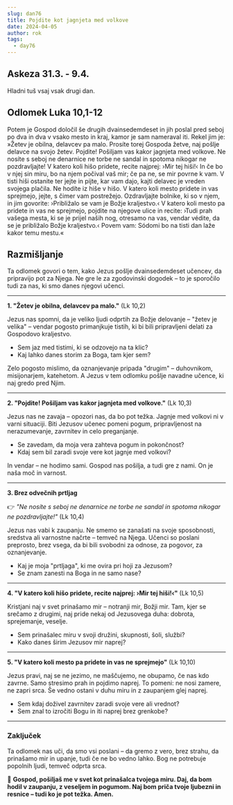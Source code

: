 ```yaml
---
slug: dan76
title: Pojdite kot jagnjeta med volkove
date: 2024-04-05
author: rok
tags:
  - day76
---
```


## Askeza 31.3. - 9.4.

Hladni tuš vsaj vsak drugi dan.

## Odlomek Luka 10,1-12

Potem je Gospod določil še drugih dvainsedemdeset in jih poslal pred seboj po dva in dva v vsako mesto in kraj, kamor je sam nameraval iti. Rekel jim je: »Žetev je obilna, delavcev pa malo. Prosíte torej Gospoda žetve, naj pošlje delavce na svojo žetev. Pojdite! Pošiljam vas kakor jagnjeta med volkove. Ne nosíte s seboj ne denarnice ne torbe ne sandal in spotoma nikogar ne pozdravljajte! V katero koli hišo pridete, recite najprej: ›Mir tej hiši!‹ In če bo v njej sin miru, bo na njem počival vaš mir; če pa ne, se mir povrne k vam. V tisti hiši ostanite ter jejte in pijte, kar vam dajo, kajti delavec je vreden svojega plačila. Ne hodíte iz hiše v hišo. V katero koli mesto pridete in vas sprejmejo, jejte, s čimer vam postrežejo. Ozdravljajte bolnike, ki so v njem, in jim govorite: ›Približalo se vam je Božje kraljestvo.‹ V katero koli mesto pa pridete in vas ne sprejmejo, pojdite na njegove ulice in recite: ›Tudi prah vašega mesta, ki se je prijel naših nog, otresamo na vas, vendar védite, da se je približalo Božje kraljestvo.‹ Povem vam: Sódomi bo na tisti dan laže kakor temu mestu.«

## Razmišljanje

Ta odlomek govori o tem, kako Jezus pošlje dvainsedemdeset učencev, da pripravijo pot za Njega. Ne gre le za zgodovinski dogodek – to je sporočilo tudi za nas, ki smo danes njegovi učenci.

---

**1. "Žetev je obilna, delavcev pa malo."** (Lk 10,2)

Jezus nas spomni, da je veliko ljudi odprtih za Božje delovanje – "žetev je velika" – vendar pogosto primanjkuje tistih, ki bi bili pripravljeni delati za Gospodovo kraljestvo.

- Sem jaz med tistimi, ki se odzovejo na ta klic?
- Kaj lahko danes storim za Boga, tam kjer sem?

Zelo pogosto mislimo, da oznanjevanje pripada "drugim" – duhovnikom, misijonarjem, katehetom. A Jezus v tem odlomku pošlje navadne učence, ki naj gredo pred Njim.

---

**2. "Pojdite! Pošiljam vas kakor jagnjeta med volkove."** (Lk 10,3)

Jezus nas ne zavaja – opozori nas, da bo pot težka. Jagnje med volkovi ni v varni situaciji. Biti Jezusov učenec pomeni pogum, pripravljenost na nerazumevanje, zavrnitev in celo preganjanje.

- Se zavedam, da moja vera zahteva pogum in pokončnost?
- Kdaj sem bil zaradi svoje vere kot jagnje med volkovi?

In vendar – ne hodimo sami. Gospod nas pošilja, a tudi gre z nami. On je naša moč in varnost.

---

**3. Brez odvečnih prtljag**

👉 _"Ne nosíte s seboj ne denarnice ne torbe ne sandal in spotoma nikogar ne pozdravljajte!"_ (Lk 10,4)

Jezus nas vabi k zaupanju. Ne smemo se zanašati na svoje sposobnosti, sredstva ali varnostne načrte – temveč na Njega. Učenci so poslani preprosto, brez vsega, da bi bili svobodni za odnose, za pogovor, za oznanjevanje.

- Kaj je moja "prtljaga", ki me ovira pri hoji za Jezusom?
- Se znam zanesti na Boga in ne samo nase?

---

**4. "V katero koli hišo pridete, recite najprej: ›Mir tej hiši!‹"** (Lk 10,5)

Kristjani naj v svet prinašamo mir – notranji mir, Božji mir. Tam, kjer se srečamo z drugimi, naj pride nekaj od Jezusovega duha: dobrota, sprejemanje, veselje.

- Sem prinašalec miru v svoji družini, skupnosti, šoli, službi?
- Kako danes širim Jezusov mir naprej?

---

**5. "V katero koli mesto pa pridete in vas ne sprejmejo"** (Lk 10,10)

Jezus pravi, naj se ne jezimo, ne maščujemo, ne obupamo, če nas kdo zavrne. Samo stresimo prah in pojdimo naprej. To pomeni: ne nosi zamere, ne zapri srca. Še vedno ostani v duhu miru in z zaupanjem glej naprej.

- Sem kdaj doživel zavrnitev zaradi svoje vere ali vrednot?
- Sem znal to izročiti Bogu in iti naprej brez grenkobe?

---

### **Zaključek**

Ta odlomek nas uči, da smo vsi poslani – da gremo z vero, brez strahu, da prinašamo mir in upanje, tudi če ne bo vedno lahko. Bog ne potrebuje popolnih ljudi, temveč odprta srca.

🙏 **Gospod, pošiljaš me v svet kot prinašalca tvojega miru. Daj, da bom hodil v zaupanju, z veseljem in pogumom. Naj bom priča tvoje ljubezni in resnice – tudi ko je pot težka. Amen.**
